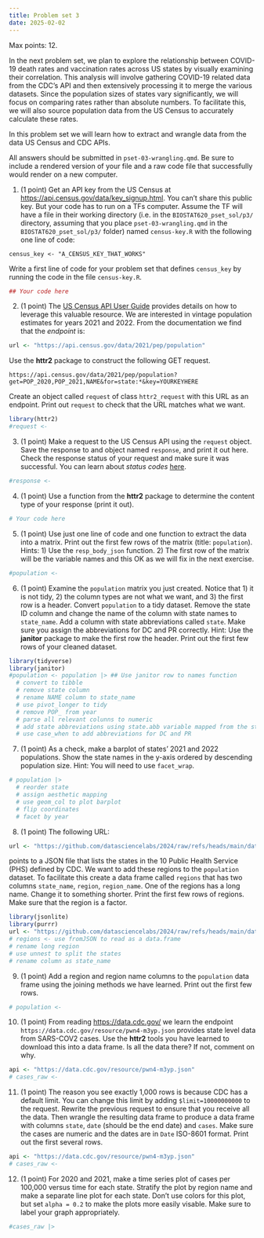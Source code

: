 ```yaml
---
title: Problem set 3
date: 2025-02-02
---
```


Max points: 12.

In the next problem set, we plan to explore the relationship between COVID-19 death rates and vaccination rates across US states by visually examining their correlation. This analysis will involve gathering COVID-19 related data from the CDC's API and then extensively processing it to merge the various datasets. Since the population sizes of states vary significantly, we will focus on comparing rates rather than absolute numbers. To facilitate this, we will also source population data from the US Census to accurately calculate these rates. 

In this problem set we will learn how to extract and wrangle data from the data US Census and CDC APIs.

All answers should be submitted in `pset-03-wrangling.qmd`. Be sure to include a rendered version of your file and a raw code file that successfully would render on a new computer.

1. (1 point) Get an API key from the US Census at <https://api.census.gov/data/key_signup.html>. You can't share this public key. But your code has to run on a TFs computer. Assume the TF will have a file in their working directory (i.e. in the `BIOSTAT620_pset_sol/p3/` directory, assuming that you place `pset-03-wrangling.qmd` in the `BIOSTAT620_pset_sol/p3/` folder) named `census-key.R` with the following one line of code:

```
census_key <- "A_CENSUS_KEY_THAT_WORKS"
```

Write a first line of code for your problem set that defines `census_key` by running the code in the file `census-key.R`.

```r
## Your code here
```

2. (1 point) The [US Census API User Guide](https://www.census.gov/content/dam/Census/data/developers/api-user-guide/api-user-guide.pdf)
provides details on how to leverage this valuable resource. We are interested in vintage population estimates for years 2021 and 2022. From the documentation we find that the _endpoint_ is:


```r
url <- "https://api.census.gov/data/2021/pep/population"
```

Use the **httr2** package to construct the following GET request.

```
https://api.census.gov/data/2021/pep/population?get=POP_2020,POP_2021,NAME&for=state:*&key=YOURKEYHERE
```

Create an object called `request` of class `httr2_request` with this URL as an endpoint. Print out `request` to check that the URL matches what we want.

```r
library(httr2)
#request <- 
```

3. (1 point) Make a request to the US Census API using the `request` object. Save the response to and object named `response`, and print it out here. Check the response status of your request and make sure it was successful. You can learn about _status codes_ [here](https://en.wikipedia.org/wiki/List_of_HTTP_status_codes).


```r
#response <- 
```

4. (1 point) Use a function from the **httr2** package to determine the content type of your response (print it out).

```r
# Your code here
```

5. (1 point) Use just one line of code and one function to extract the data into a matrix. Print out the first few rows of the matrix (title: `population`).
Hints: 1) Use the `resp_body_json` function. 2) The first row of the matrix will be the variable names and this OK as we will fix in the next exercise.

```r
#population <- 
```

6. (1 point) Examine the `population` matrix you just created. Notice that 1) it is not tidy, 2) the column types are not what we want, and 3) the first row is a header. Convert `population` to a tidy dataset. Remove the state ID column and change the name of the column with state names to `state_name`. Add a column with state abbreviations called `state`. Make sure you assign the abbreviations for DC and PR correctly. Hint: Use the **janitor** package to make the first row the header. Print out the first few rows of your cleaned dataset.

```r
library(tidyverse)
library(janitor)
#population <- population |> ## Use janitor row to names function
  # convert to tibble
  # remove state column
  # rename NAME column to state_name
  # use pivot_longer to tidy
  # remove POP_ from year
  # parse all relevant colunns to numeric
  # add state abbreviations using state.abb variable mapped from the state.name variable
  # use case_when to add abbreviations for DC and PR
```

7. (1 point) As a check, make a barplot of states' 2021 and 2022 populations. Show the state names in the y-axis ordered by descending population size.  Hint: You will need to use `facet_wrap`.

```r
# population |> 
  # reorder state
  # assign aesthetic mapping
  # use geom_col to plot barplot
  # flip coordinates
  # facet by year
```


8. (1 point) The following URL:

```r
url <- "https://github.com/datasciencelabs/2024/raw/refs/heads/main/data/regions.json"
```

points to a JSON file that lists the states in the 10 Public Health Service (PHS) defined by CDC. We want to add these regions to the `population` dataset. To facilitate this create a data frame called `regions` that has two columns `state_name`, `region`, `region_name`. One of the regions has a long name. Change it to something shorter. Print the first few rows of regions. Make sure that the region is a factor.

```r
library(jsonlite)
library(purrr)
url <- "https://github.com/datasciencelabs/2024/raw/refs/heads/main/data/regions.json"
# regions <- use fromJSON to read as a data.frame
# rename long region
# use unnest to split the states
# rename column as state_name
```

9. (1 point) Add a region and region name columns to the `population` data frame using the joining methods we have learned. Print out the first few rows.

```r
# population <- 
```


10. (1 point) From reading <https://data.cdc.gov/> we learn the endpoint `https://data.cdc.gov/resource/pwn4-m3yp.json` provides state level data from SARS-COV2 cases. Use the **httr2** tools you have learned to download this into a data frame. Is all the data there? If not, comment on why.


```r
api <- "https://data.cdc.gov/resource/pwn4-m3yp.json"
# cases_raw <- 
```

11. (1 point) The reason you see exactly 1,000 rows is because CDC has a default limit. You can change this limit by adding `$limit=10000000000` to the request. Rewrite the previous request to ensure that you receive all the data. Then wrangle the resulting data frame to produce a data frame with columns `state`, `date` (should be the end date) and `cases`. Make sure the cases are numeric and the dates are in `Date` ISO-8601 format. Print out the first several rows.

```r
api <- "https://data.cdc.gov/resource/pwn4-m3yp.json"
# cases_raw <- 
```


12. (1 point) For 2020 and 2021, make a time series plot of cases per 100,000 versus time for each state. Stratify the plot by region name and make a separate line plot for each state. Don't use colors for this plot, but set `alpha = 0.2` to make the plots more easily visable. Make sure to label your graph appropriately. 

```r
#cases_raw |> 
```



